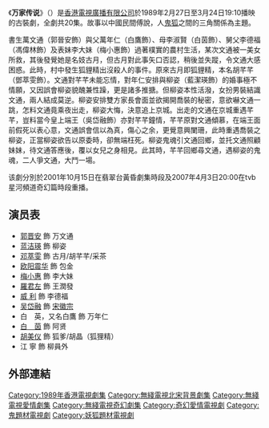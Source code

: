 {{無綫劇集 
| 中文劇名=万家传说
| 英文劇名={{lang|en|The Vixen's Tale}}
| 圖像=
| 製作年份=1988-1989年
| 翡翠台首播日期=
| 翡翠台首播時間=
| 監製=[[曾励珍|曾励珍]]
| 編導=[[趙崇基|趙崇基]]、[[邱南隆|邱南隆]]
| 製作統籌=[[郁玉屏|郁玉屏]]、[[陳美華|陳美華]]
| 助理編導=[[黃美玉|黃美玉]]、[[羅啟雄|羅啟雄]]、[[林健龍|林健龍]]
| 編審=[[邵麗瓊|邵麗瓊]]
| 編劇=[[陳寶華|陳寶華]]、[[張麗玲|張麗玲]]、[[李蘭_(編劇)|李蘭]]、<br>[[余德偉|余德偉]]
| 集數=20
| 劇種=古裝
| 外景=
| 主演=[[郭晉安|郭晉安]]、[[蓝洁瑛|蓝洁瑛]]、[[邓萃雯|邓萃雯]]、<br>[[吴岱融|吴岱融]]、[[欧阳震华|欧阳震华]]、[[梅小惠|梅小惠]]
| 主題曲=《缘》
| 作曲=[[陳永良|陳永良]]
| 填詞=[[潘源良|潘源良]]
| 主唱=[[刘美君|刘美君]]
| 網頁=
| 備註=
}}
《'''万家传说'''》（{{lang-en|'''The Vixen's Tale'''}}）是[[香港|香港]][[電視廣播有限公司|電視廣播有限公司]]於1989年2月27日至3月24日19:10播映的古裝劇，全劇共20集。故事以中國民間傅說，人[[鬼|鬼]][[狐妖|狐]]之間的三角關係為主題。

書生萬文通（郭晉安飾）與父萬年仁（白鷹飾）、母李淑賢（白茵飾）、舅父李德福（馮偉林飾）及表妹李大妹（梅小惠飾）過著樸實的農村生活，某次文通被一美女所救，其後發覺她是名妓古月，但古月對此事矢口否認，稍後並失蹤，令文通大感困惑。此時，村中發生狐貍精出沒殺人的事件。原來古月即狐貍精，本名胡芊芊（鄧萃雯飾）。文通對芊芊未能忘情，對年仁安排與柳姿（藍潔瑛飾）的婚事極不情願，又因誤會柳姿貌醜兼性躁，更是諸多推搪。但柳姿本性活潑，女扮男裝結識文通，兩人結成莫逆。柳姿安排雙方家長會面並欲揭開喬裝的秘密，意欲嚇文通一跳，怎料文通竟乘夜出走，柳姿大悔，決意追上京城。出走的文通在京城重遇芊芊，豈料當今皇上端王（吳岱融飾）亦對芊芊鐘情，芊芊原對文通傾慕，在端王面前假死以表心意，文通誤會信以為真，傷心之余，更覺意興闌珊，此時重遇喬裝之柳姿，正當柳姿欲告以原委時，卻無端枉死。柳姿鬼魂引文通回鄉，並托文通照顧妹妹，待文通答應後，覆以女兒之身相見。此其時，芊芊回鄉尋文通，遇柳姿的鬼魂，二人爭文通，大鬥一場。

该劇分別於2001年10月15日在翡翠台黃昏劇集時段及2007年4月3日20:00在tvb星河頻道奇幻篇時段重播。

==演员表==
*[[郭晋安|郭晋安]] 飾 万文通
*[[蓝洁瑛|蓝洁瑛]] 飾 柳姿
*[[邓萃雯|邓萃雯]] 飾 古月/胡芊芊/采茶
*[[欧阳震华|欧阳震华]] 飾 包金
*[[梅小惠|梅小惠]] 飾 李大妹
*[[羅君左|羅君左]] 飾 王潤發
*[[威利_(香港)|威    利]] 飾 李德福
*[[吴岱融|吴岱融]] 飾 [[宋徽宗|宋徽宗]]
*白　英，又名白鷹 飾 万年仁
*[[白茵|白　茵]] 飾 阿贤
*[[胡美仪|胡美仪]] 飾 狐爹/胡晶（狐狸精）
*江    寧 飾 柳員外

==外部連結==

[[Category:1989年香港電視劇集|Category:1989年香港電視劇集]]
[[Category:無綫電視北宋背景劇集|Category:無綫電視北宋背景劇集]]
[[Category:無綫電視愛情劇集|Category:無綫電視愛情劇集]]
[[Category:無綫電視奇幻劇集|Category:無綫電視奇幻劇集]]
[[Category:奇幻愛情電視劇|Category:奇幻愛情電視劇]]
[[Category:鬼題材電視劇|Category:鬼題材電視劇]]
[[Category:妖狐題材電視劇|Category:妖狐題材電視劇]]